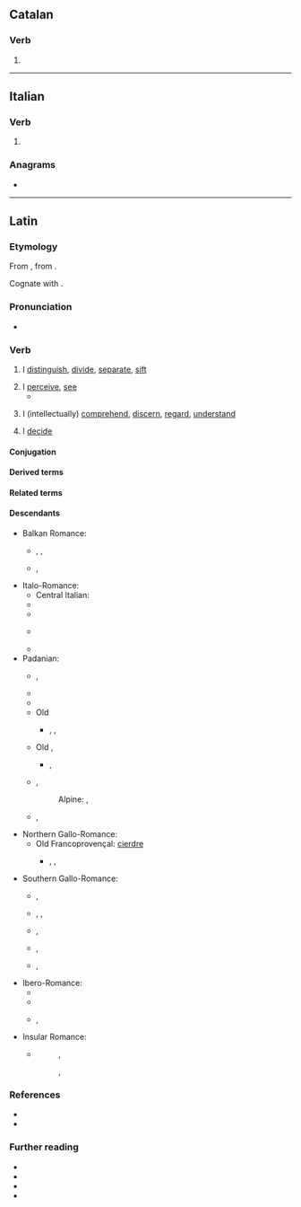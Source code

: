 ==Catalan==

===Verb===
{{head|ca|verb form}}

# {{ca-verb form of|p=1|n=sg|t=pres|m=ind|cerndre}}

----

==Italian==

===Verb===
{{head|it|verb form}}

# {{inflection of|it|cernere||1|s|pres|indc}}

===Anagrams===
* {{anagrams|it|a=cenor|necro-}}

----

==Latin==

===Etymology===
{{root|la|ine-pro|*krey-}}
From {{inh|la|itc-pro|*krinō}}, from {{der|la|ine-pro|*krey-||to sieve}}.

Cognate with {{cog|grc|κρίνω}}.

===Pronunciation===
* {{la-IPA|cernō}}

===Verb===
{{la-verb|3.poet-sync-perf|cernō|crēv|crēt}}

# I [[distinguish]], [[divide]], [[separate]], [[sift]]
#: {{syn|la|aufero|eripio|diripio|excludo|distraho|tollo}}
# I [[perceive]], [[see]]
#* {{Q|la|Ovid|Fasti|2|671-672|quote=nunc quoque, sē suprā nē quid nisi sīdera '''cernat''',<br/>exiguum templī tēcta forāmen habent.|trans=''Even now, '''so that he may see''' nothing except the stars above him,<br/>the roof of the temple has a tiny opening.''<br/>(The ancient Romans believed that {{w|Terminus (god)}}, protector of boundary stones, had refused to yield the ground of his own shrine – located inconveniently on the site where the {{w|Temple of Jupiter Optimus Maximus}} was to be built. And that is why Jupiter's great temple honored the immovable will of Terminus by way of a sacred stone or altar with a clear sightline to the stars.)}}
#: {{syn|la|percipiō|sentiō|audiō|videō}}
# I (intellectually) [[comprehend]], [[discern]], [[regard]], [[understand]]
#: {{syn|la|agnōscō|cognōscō|inveniō|sentiō|cōnsciō|sapiō|sciō|nōscō|scīscō|intellegō|percipiō|discernō|inveniō|tongeō|audiō}}
#: {{ant|la|ignōrō|nesciō}}
# I [[decide]]
#: {{syn|la|decerno|paro|constituo|statuo}}

====Conjugation====
{{la-conj|3.poet-sync-perf|cernō|crēv|crēt}}

====Derived terms====
{{col4|la
|certus
|concernō
|crētiō
|crētūra
|crētus
|crībrum
|crīmen
|dēcernō
|discernō
|excernō
|incernō
|sēcernō
|succernō
|supercernō
}}

====Related terms====
{{rel4|la
|dēcrētālis
|dēcrētiō
|dēcrētōrius
|dēcrētum
|dēcrētus
|discrētē
|discrētim
|discrētiō
|discrētīvus
|discrētīvē
|discrētor
|discrētōrium
|discrētus
|discernenter
|discernibilis
|discerniculum
|excrēta
|excrētus
|excrētiō
|incrētus
|incribrātus
|indiscrētē
|indiscrētiō
|indiscrētus
|sēcrētāria
|sēcrētārium
|sēcrētē
|sēcrētim
|sēcrētiō
|sēcrētō
|sēcrētum
|sēcrētus
|succrētus
|condēcernō
|superincernō
|crībellum
|crībellō
|crībrō
|percrībrō
|crībrārius
|crībrātus
|discrīmen
|crīminālis
|crīmināliter
|concrīminor
|crīminātor
|crīminātrīx
|crīminātiō
|crīminor
|crīminātus
|crīminōsus
|crīminōsē
|discrīminālis
|discrīminātim
|discrīminātiō
|discrīminātor
|discrīminātrīx
|discrīminō
|discrīminōsius
|indiscrīminābilis
|indiscrīminātim
|incrīminātiō
|incrīminō
|certābundus
|certāmen
|certāminō
|certātim
|certātiō
|certātivē
|certātor
|certātus
|certē
|certificō
|certissō
|certitūdō
|certō
|concertātiō
|concertātīvus
|concertātor
|concertātōrius
|concertō
|decertō
|decertātor
|decertātiō
|incertē
|incertō
|incertum
|incertus
|perincertus
|praecertātiō
|supercertō
}}

====Descendants====
{{top3}}
* Balkan Romance:
** {{desc|rup|ntsernu}}, {{l|rup|ntsearniri}}, {{l|rup|tsernu}}
** {{desc|ro|cerne}}, {{l|ro|cernere}}
* Italo-Romance:
** Central Italian: {{l|it|cèrne}} 
** {{desc|co|cèrne}}
** {{desc|it|cernere}}
** {{desc|nap|cernere}} {{q|Calabrian}}
** {{desc|scn|cèrniri}}
* Padanian:
** {{desc|egl|sernar}}, {{l|egl|scernir}}
** {{desc|fur|cerni}}
** {{desc|lij|cerner}}
** Old {{desc|lmo|cerner}}
*** {{desc|lmo|scernir}}, {{l|lmo|sern}}, {{l|lmo|sernar}}
** Old {{desc|vec|zarnir}}, {{l|vec|cernir}}
*** {{desc|vec|sernìr}}, {{l|vec|sèrner}}
** {{desc|pms|serne}}, {{l|pms|sernie}}
**: Alpine: {{l|pms|scerna}}, {{l|pms|cerna}}
** {{desc|rm|tscherner}}, {{l|rm|tscharner}}
* Northern Gallo-Romance:
** Old Francoprovençal: [[cierdre]]
*** {{desc|frp|cierdre}}, {{l|frp|cedre}}, {{l|frp|cherdre}}
* Southern Gallo-Romance:
** {{desc|an|cerner}}, {{l|oc|cernar}}
** {{desc|ca|cendre}}, {{l|ca|cenre}}, {{l|ca|cerndre}}
** {{desc|oc-gas|cèrner}}, {{l|oc|cernir}}
** {{desc|oc-pro|cèrner}}, {{l|oc|cernir}}
** {{desc|oc-viv|cernir}}, {{l|oc-viv|çarnir}}
* Ibero-Romance:
** {{desc|gl|cernir}}
** {{desc|pt|cernir}}
** {{desc|es|cerner}}, {{l|es|cernir}}
* Insular Romance:
** {{desc|sc|-}}
**: {{desc|sc-sro|cerriri}}, {{l|sc-sro|cerri}}
**: {{desc|sc-src|chernere}}, {{l|sc-src|cherrere}}
{{bottom}}

===References===
* {{R:la:Olivetti|lemma=CERNO100}}
* {{R:FEW|20|606|cĕrnĕre}}

===Further reading===
* {{R:L&S}}
* {{R:Elementary Lewis}}
* {{R:Gaffiot}}
* {{R:M&A}}